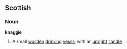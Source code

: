 ==Scottish==
===Noun===
'''knaggie'''
#A small [[wooden]] [[drinking]] [[vessel]] with an [[upright]] [[handle]]